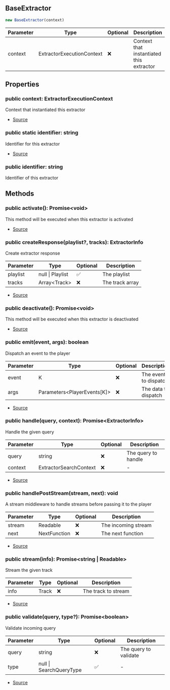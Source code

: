 ## BaseExtractor

```typescript
new BaseExtractor(context)
```
| Parameter | Type | Optional | Description |
| ----------- | ----------- | ----------- | ----------- |
| context | ExtractorExecutionContext | ❌ | Context that instantiated this extractor |

## Properties
### public  context: ExtractorExecutionContext
Context that instantiated this extractor            


- [Source](https://github.com/Androz2091/discord-player/blob/99052a9/packages/discord-player/src/extractors/BaseExtractor.ts#L18)
### public static identifier: string
Identifier for this extractor            


- [Source](https://github.com/Androz2091/discord-player/blob/99052a9/packages/discord-player/src/extractors/BaseExtractor.ts#L12)
### public  identifier: string
Identifier of this extractor
## Methods
### public  activate(): Promise\<void>
This method will be executed when this extractor is activated





- [Source](https://github.com/Androz2091/discord-player/blob/99052a9/packages/discord-player/src/extractors/BaseExtractor.ts#L30)
### public  createResponse(playlist?, tracks): ExtractorInfo
Create extractor response




| Parameter | Type | Optional | Description |
| ----------- | ----------- | ----------- | ----------- |
| playlist | null \| Playlist | ✅ | The playlist |
| tracks | Array\<Track> | ❌ | The track array |


- [Source](https://github.com/Androz2091/discord-player/blob/99052a9/packages/discord-player/src/extractors/BaseExtractor.ts#L93)
### public  deactivate(): Promise\<void>
This method will be executed when this extractor is deactivated





- [Source](https://github.com/Androz2091/discord-player/blob/99052a9/packages/discord-player/src/extractors/BaseExtractor.ts#L38)
### public  emit(event, args): boolean
Dispatch an event to the player




| Parameter | Type | Optional | Description |
| ----------- | ----------- | ----------- | ----------- |
| event | K | ❌ | The event to dispatch |
| args | Parameters\<PlayerEvents\[K]> | ❌ | The data to dispatch |


- [Source](https://github.com/Androz2091/discord-player/blob/99052a9/packages/discord-player/src/extractors/BaseExtractor.ts#L84)
### public  handle(query, context): Promise\<ExtractorInfo>
Handle the given query




| Parameter | Type | Optional | Description |
| ----------- | ----------- | ----------- | ----------- |
| query | string | ❌ | The query to handle |
| context | ExtractorSearchContext | ❌ | - |


- [Source](https://github.com/Androz2091/discord-player/blob/99052a9/packages/discord-player/src/extractors/BaseExtractor.ts#L65)
### public  handlePostStream(stream, next): void
A stream middleware to handle streams before passing it to the player




| Parameter | Type | Optional | Description |
| ----------- | ----------- | ----------- | ----------- |
| stream | Readable | ❌ | The incoming stream |
| next | NextFunction | ❌ | The next function |


- [Source](https://github.com/Androz2091/discord-player/blob/99052a9/packages/discord-player/src/extractors/BaseExtractor.ts#L75)
### public  stream(info): Promise\<string \| Readable>
Stream the given track




| Parameter | Type | Optional | Description |
| ----------- | ----------- | ----------- | ----------- |
| info | Track | ❌ | The track to stream |


- [Source](https://github.com/Androz2091/discord-player/blob/99052a9/packages/discord-player/src/extractors/BaseExtractor.ts#L56)
### public  validate(query, type?): Promise\<boolean>
Validate incoming query




| Parameter | Type | Optional | Description |
| ----------- | ----------- | ----------- | ----------- |
| query | string | ❌ | The query to validate |
| type | null \| SearchQueryType | ✅ | - |


- [Source](https://github.com/Androz2091/discord-player/blob/99052a9/packages/discord-player/src/extractors/BaseExtractor.ts#L47)